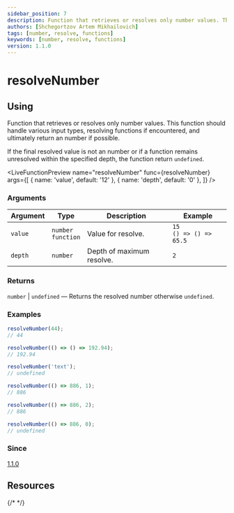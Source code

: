 ```yaml
---
sidebar_position: 7
description: Function that retrieves or resolves only number values. This function should handle various input types, resolving functions if encountered, and ultimately return an number if possible.
authors: [Shchegortzov Artem Mikhailovich]
tags: [number, resolve, functions]
keywords: [number, resolve, functions]
version: 1.1.0
---
```



# resolveNumber

## Using

Function that retrieves or resolves only number values.
This function should handle various input types, resolving functions if encountered, and ultimately return an number if possible.

If the final resolved value is not an number or if a function remains unresolved within the specified depth, the function return `undefined`.

<LiveFunctionPreview
  name="resolveNumber"
  func={resolveNumber}
  args={[
    { name: 'value', default: '12' },
    { name: 'depth', default: '0' },
  ]}
/>

### Arguments

| Argument | Type                       | Description               | Example                        |
| -------- | -------------------------- | ------------------------- | ------------------------------ |
| `value`  | `number` <br /> `function` | Value for resolve.        | `15` <br /> `() => () => 65.5` |
| `depth`  | `number`                   | Depth of maximum resolve. | `2`                            |

### Returns

`number` | `undefined` — Returns the resolved number otherwise `undefined`.

### Examples

```js
resolveNumber(44);
// 44

resolveNumber(() => () => 192.94);
// 192.94

resolveNumber('text');
// undefined

resolveNumber(() => 886, 1);
// 886

resolveNumber(() => 886, 2);
// 886

resolveNumber(() => 886, 0);
// undefined
```

### Since

[1.1.0](https://www.npmjs.com/package/shegit/v/1.1.0)

## Resources

<div style={{ display: 'flex', gap: 20 }}>
  <GitHubResourceButton link="https://github.com/or-temka/shegit/tree/dev-v1.1.0/src/functions/operation/resolveNumber" />
  {/* <CodeSandboxResourceButton link="https://codesandbox.io/p/sandbox/rgbarraytoobj-rppnwn" /> */}
</div>
